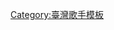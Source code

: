 {{Navbox musical artist
|title      = [[張信哲]]
|state = {{{state|autocollapse}}}
|bodyclass  = hlist
|name       = 張信哲
|background = solo_singer
|above = 

| group1 = 錄音室專輯
| list1 = {{Navbox musical artist|border=child

|group1 = 國語
|list1 = 
* [[說謊 (張信哲專輯)|說謊]]''（1989）''
* [[憂鬱 (張信哲專輯)|憂鬱]]''（1989）''
* [[忘記 (張信哲專輯)|忘記]]''（1989）''
* [[知道]]''（1992）''
* [[心事]]''（1993）''
* [[等待]]''（1994）''
* [[寬容 (專輯)|寬容]]''（1995）''
* [[夢想]]''（1996）''
* [[摯愛 (專輯)|摯愛]]''（1997）''
* [[直覺 (張信哲專輯)|直覺]]''（1997）''
* [[回來]]''（1999）'
* [[信仰 (張信哲專輯)|信仰]]''（2000）''
* [[我好想]]''（2001）''
* [[下一個永遠]]''（2004）''
* [[做你的男人]]''（2006）''
* [[逃生 (專輯)|逃生]]''（2008）'
* [[初 專輯]]''（2010）''
* [[空出來的時間]]''（2012）''
* [[還愛]]''（2015）''
* [[歌時代]]''（2016）''
* [[擁恆]]''（2017）''
* [[就懂了]]''（2021）''
| group2 = 粵語
| list2 = 
* [[深情]]''（1996）''
* [[思念]]''（1997）''
* [[到處留情]]''（1998）''
* [[雪國八月]]''（2007）''

| group3 = 英語
| list3 = 
* [[永远挚爱]]''（1992）''
* [[心碎深處]]''（1994）''
* [[夜色]]''（1996）''
}}

| group4 = 精選輯
| list4 =
* [[擁有 (張信哲專輯)|擁有]]''（1995）''
* [[絕對想念]]''（1995）''
* [[醉心]]''（1995）''
* [[金碟精選]]''（1996）''
* [[收藏精選]]''（1998）''
* [[選哲]]''（1998）''
* [[張信哲精選]]''（2000）''
* [[從開始到現在]]''（2002）''
* [[張信哲Jeff情歌精選]]''（2005）''
* [[絕對收藏]]''（2007）''
* [[永恆金曲 影音典藏精選]]''（2014）''

| group5 = 現場錄音輯
| list5 =
*容我信愛一唱傾情音樂會''（2005）''
*弦歌有你''（2007）''
* [[歌時代II]]''（2018）''

| group6 = 音樂錄影帶
| list6 =
*容我信愛一唱傾情音樂會''（2005）''
*弦歌有你''（2007）''
*還愛光年世界巡迴演唱會''（2016）''
*歌時代II音樂會''（2018）''

| group7 = 書籍
| list7 =
*玩物哲学''（2005）''
*字私''（2018）''

| group8 = 相關條目
| list8 = 
* [[我是歌手 (第四季)]]
* [[我们的歌_(第二季)]]
}}
<noinclude>
[[Category:臺灣歌手模板]]
</noinclude>